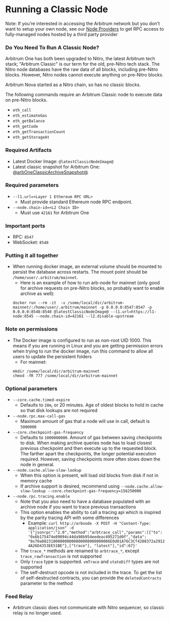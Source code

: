 # Running a Classic Node

Note: If you’re interested in accessing the Arbitrum network but you don’t want to setup your own node, see our [Node Providers](./node-providers.mdx) to get RPC access to fully-managed nodes hosted by a third party provider

### Do You Need To Run A Classic Node?

Arbitrum One has both been upgraded to Nitro, the latest Arbitrum tech stack; "Arbitrum Classic" is our term for the old, pre-Nitro tech stack.
The Nitro node databases have the raw data of all blocks, including pre-Nitro
blocks. However, Nitro nodes cannot execute anything on pre-Nitro blocks.

Arbitrum Nova started as a Nitro chain, so has no classic blocks.

The following commands require an Arbitrum Classic node to execute data
on pre-Nitro blocks.

- `eth_call`
- `eth_estimateGas`
- `eth_getBalance`
- `eth_getCode`
- `eth_getTransactionCount`
- `eth_getStorageAt`

### Required Artifacts

- Latest Docker Image: <code>@latestClassicNodeImage@</code>
- Latest classic snapshot for Arbitrum One: [@arbOneClassicArchiveSnapshot@](@arbOneClassicArchiveSnapshot@)

### Required parameters

- `--l1.url=<Layer 1 Ethereum RPC URL>`
  - Must provide standard Ethereum node RPC endpoint.
- `--node.chain-id=<L2 Chain ID>`
  - Must use `42161` for Arbitrum One

### Important ports

- RPC: `8547`
- WebSocket: `8548`

### Putting it all together

- When running docker image, an external volume should be mounted to persist the database across restarts. The mount point should be `/home/user/.arbitrum/mainnet`.
  - Here is an example of how to run arb-node for mainnet (only good for archive requests on pre-Nitro blocks, so probably want to enable archive as well):
  ```shell
  docker run --rm -it  -v /some/local/dir/arbitrum-mainnet/:/home/user/.arbitrum/mainnet -p 0.0.0.0:8547:8547 -p 0.0.0.0:8548:8548 @latestClassicNodeImage@ --l1.url=https://l1-node:8545 --node.chain-id=42161 --l2.disable-upstream
  ```

### Note on permissions

- The Docker image is configured to run as non-root UID 1000. This means if you are running in Linux and you are getting permission errors when trying to run the docker image, run this command to allow all users to update the persistent folders
  - For mainnet:
  ```shell
  mkdir /some/local/dir/arbitrum-mainnet
  chmod -fR 777 /some/local/dir/arbitrum-mainnet
  ```

### Optional parameters

- `--core.cache.timed-expire`
  - Defaults to `20m`, or 20 minutes. Age of oldest blocks to hold in cache so that disk lookups are not required
- `--node.rpc.max-call-gas`
  - Maximum amount of gas that a node will use in call, default is `5000000`
- `--core.checkpoint-gas-frequency`
  - Defaults to `1000000000`. Amount of gas between saving checkpoints to disk. When making archive queries node has to load closest previous checkpoint and then execute up to the requested block. The farther apart the checkpoints, the longer potential execution required. However, saving checkpoints more often slows down the node in general.
- `--node.cache.allow-slow-lookup`
  - When this option is present, will load old blocks from disk if not in memory cache
  - If archive support is desired, recommend using `--node.cache.allow-slow-lookup --core.checkpoint-gas-frequency=156250000`
- `--node.rpc.tracing.enable`
  - Note that you also need to have a database populated with an archive node if you want to trace previous transactions
  - This option enables the ability to call a tracing api which is inspired by the parity tracing API with some differences
    - Example: `curl http://arbnode -X POST -H "Content-Type: application/json" -d '{"jsonrpc":"2.0","method":"arbtrace_call","params":[{"to": "0x6b175474e89094c44da98b954eedeac495271d0f","data": "0x70a082310000000000000000000000006E0d01A76C3Cf4288372a29124A26D4353EE51BE"},["trace"], "latest"],"id":67}'`
  - The `trace_*` methods are renamed to `arbtrace_*`, except `trace_rawTransaction` is not supported
  - Only `trace` type is supported. `vmTrace` and `stateDiff` types are not supported
  - The self-destruct opcode is not included in the trace. To get the list of self-destructed contracts, you can provide the `deletedContracts` parameter to the method

### Feed Relay

- Arbitrum classic does not communicate with Nitro sequencer, so classic relay is no longer used.
